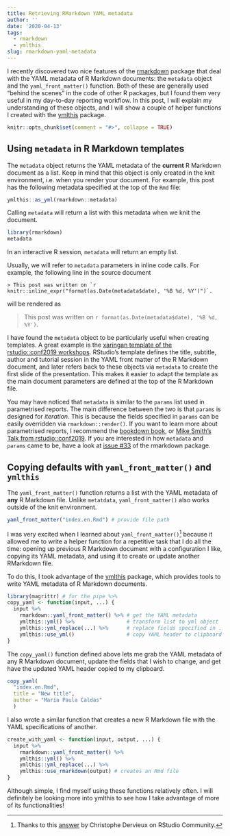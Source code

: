 ```yaml
---
title: Retrieving RMarkdown YAML metadata
author: ''
date: '2020-04-13'
tags:
  - rmarkdown
  - ymlthis
slug: rmarkdown-yaml-metadata
---
```


I recently discovered two nice features of the [rmarkdown](https://github.com/rstudio/rmarkdown/) package that deal with the YAML metadata of R Markdown documents: the `metadata` object and the `yaml_front_matter()` function. Both of these are generally used "behind the scenes" in the code of other R packages, but I found them very useful in my day-to-day reporting workflow. In this post, I will explain my understanding of these objects, and I will show a couple of helper functions I created with the [ymlthis](https://ymlthis.r-lib.org/index.html) package.  

```r
knitr::opts_chunk$set(comment = "#>", collapse = TRUE)
```

## Using `metadata` in R Markdown templates

The `metadata` object returns the YAML metadata of the __current__ R Markdown document as a list. Keep in mind that this object is only created in the knit environment, i.e. when you render your document. For example, this post has the following metadata specified at the top of the `Rmd` file:

```r
ymlthis::as_yml(rmarkdown::metadata)
```

Calling `metadata` will return a list with this metadata when we knit the document.

```r
library(rmarkdown)
metadata
```

In an interactive R session, `metadata` will return an empty list.

Usually, we will refer to `metadata` parameters in inline code calls. For example, the following line in the source document

```
> This post was written on `r knitr::inline_expr("format(as.Date(metadata$date), '%B %d, %Y')")`.
```

will be rendered as

> This post was written on `r format(as.Date(metadata$date), '%B %d, %Y')`.

I have found the `metadata` object to be particularly useful when creating templates. A great example is the [xaringan template of the rstudio::conf2019 workshops](https://github.com/rstudio-conf-2020/slide-templates/blob/master/xaringan/index.Rmd). RStudio's template defines the title, subtitle, author and tutorial session in the YAML front matter of the R Markdown document, and later refers back to these objects via `metadata` to create the first slide of the presentation. This makes it easier to adapt the template as the main document parameters are defined at the top of the R Markdown file.

You may have noticed that `metadata` is similar to the `params` list used in parametrised reports. The main difference between the two is that `params` is designed for _iteration_. This is because the fields specified in `params` can be easily overridden via `rmarkdown::render()`. If you want to learn more about parametrised reports, I recommend the [bookdown book](https://bookdown.org/yihui/rmarkdown/parameterized-reports.html), or [Mike Smith's Talk from rstudio::conf2019](https://resources.rstudio.com/rstudio-conf-2019/the-lazy-and-easily-distracted-report-writer-using-rmarkdown-and-parameterised-reports). If you are interested in how `metadata` and `params` came to be, have a look at [issue #33](https://github.com/rstudio/rmarkdown/issues/33) of the rmarkdown package.

## Copying defaults with `yaml_front_matter()` and `ymlthis`

The `yaml_front_matter()` function returns a list with the YAML metadata of __any__ R Markdown file. Unlike `metatdata`, `yaml_front_matter()` also works outside of the knit environment.

```r
yaml_front_matter("index.en.Rmd") # provide file path
```

I was very excited when I learned about `yaml_front_matter()`[^community] because it allowed me to write a helper function for a repetitive task that I do all the time: opening up previous R Markdown document with a configuration I like, copying its YAML metadata, and using it to create or update another RMarkdown file.

[^community]: Thanks to this [answer](https://community.rstudio.com/t/how-can-i-read-parse-the-metadata-from-an-rmarkdown-file/47886/8) by Christophe Dervieux on RStudio Community.

To do this, I took advantage of the [ymlthis](https://ymlthis.r-lib.org/index.html) package, which provides tools to write YAML metadata of R Markdown documents.

```r
library(magrittr) # for the pipe %>%
copy_yaml <- function(input, ...) {
  input %>% 
    rmarkdown::yaml_front_matter() %>% # get the YAML metadata
    ymlthis::yml() %>%                 # transform list to yml object
    ymlthis::yml_replace(...) %>%      # replace fields specified in ...
    ymlthis::use_yml()                 # copy YAML header to clipboard
}
```

The `copy_yaml()` function defined above lets me grab the YAML metadata of any R Markdown document, update the fields that I wish to change, and get have the updated YAML header copied to my clipboard.

```r
copy_yaml(
  "index.en.Rmd", 
  title = "New title", 
  author = "María Paula Caldas"
  )
```

I also wrote a similar function that creates a new R Markdown file with the YAML specifications of another.

```r
create_with_yaml <- function(input, output, ...) {
  input %>% 
    rmarkdown::yaml_front_matter() %>%
    ymlthis::yml() %>%
    ymlthis::yml_replace(...) %>%
    ymlthis::use_rmarkdown(output) # creates an Rmd file
}
```

Although simple, I find myself using these functions relatively often. I will definitely be looking more into ymlthis to see how I take advantage of more of its functionalities!
